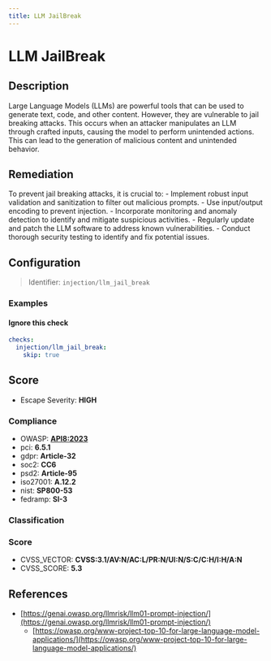```yaml
---
title: LLM JailBreak
---
```


# LLM JailBreak

## Description

Large Language Models (LLMs) are powerful tools that can be used to generate text, code, and other content. However, they are vulnerable to jail breaking attacks. This occurs when an attacker manipulates an LLM through crafted inputs, causing the model to perform unintended actions. This can lead to the generation of malicious content and unintended behavior.

## Remediation

To prevent jail breaking attacks, it is crucial to: - Implement robust input validation and sanitization to filter out malicious prompts. - Use input/output encoding to prevent injection. - Incorporate monitoring and anomaly detection to identify and mitigate suspicious activities. - Regularly update and patch the LLM software to address known vulnerabilities. - Conduct thorough security testing to identify and fix potential issues.



## Configuration

> Identifier: `injection/llm_jail_break`



### Examples



#### Ignore this check

```yaml
checks:
  injection/llm_jail_break:
    skip: true
```




## Score

- Escape Severity: **<span className="high-severity">HIGH</span>**

### Compliance

- OWASP: **[API8:2023](https://github.com/OWASP/API-Security/blob/master/editions/2023/en/0xa8-security-misconfiguration.md)**
- pci: **6.5.1**
- gdpr: **Article-32**
- soc2: **CC6**
- psd2: **Article-95**
- iso27001: **A.12.2**
- nist: **SP800-53**
- fedramp: **SI-3**

### Classification






### Score

- CVSS_VECTOR: **CVSS:3.1/AV:N/AC:L/PR:N/UI:N/S:C/C:H/I:H/A:N**
- CVSS_SCORE: **5.3**

## References

- [https://genai.owasp.org/llmrisk/llm01-prompt-injection/](https://genai.owasp.org/llmrisk/llm01-prompt-injection/)
  - [https://owasp.org/www-project-top-10-for-large-language-model-applications/](https://owasp.org/www-project-top-10-for-large-language-model-applications/)
  